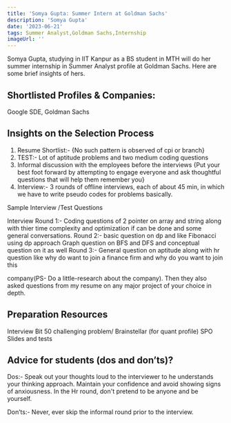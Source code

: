 ---
title: 'Somya Gupta: Summer Intern at Goldman Sachs'
description: 'Somya Gupta'
date: '2023-06-21'
tags: Summer Analyst,Goldman Sachs,Internship
imageUrl: ''
---

Somya Gupta, studying in IIT Kanpur as a BS student in MTH will do
her summer internship in Summer Analyst profile at Goldman Sachs. Here are some brief
insights of hers.

## Shortlisted Profiles & Companies:
Google SDE, Goldman Sachs

## Insights on the Selection Process
1. Resume Shortlist:- {No such pattern is observed of cpi or branch}
2. TEST:- Lot of aptitude problems and two medium coding questions
3. Informal discussion with the employees before the interviews
{Put your best foot forward by attempting to engage everyone and ask
thoughtful questions that will help them remember you}
4. Interview:- 3 rounds of offline interviews, each of about 45 min, in
which we have to write pseudo codes for problems basically.

Sample Interview
/Test Questions

Interview
Round 1:- Coding questions of 2 pointer on array and string along with
thier time complexity and optimization if can be done and some general
conversations.
Round 2:- basic question on dp and like Fibonacci using dp approach
Graph question on BFS and DFS and conceptual question on it as well
Round 3:- General question on aptitude along with hr question like
why do want to join a finance firm and why do you want to join this

company(PS- Do a little-research about the company).
Then they also asked questions from my resume on any major project
of your choice in depth.

##  Preparation Resources
Interview Bit
50 challenging problem/ Brainstellar (for quant profile)
SPO Slides and tests

## Advice for students (dos and don’ts)? 
Dos:-
Speak out your thoughts loud to the interviewer to he understands your thinking approach.
Maintain your confidence and avoid showing signs of anxiousness.
In the Hr round, don&#39;t pretend to be anyone and be yourself.

Don’ts:-
Never, ever skip the informal round prior to the interview.

